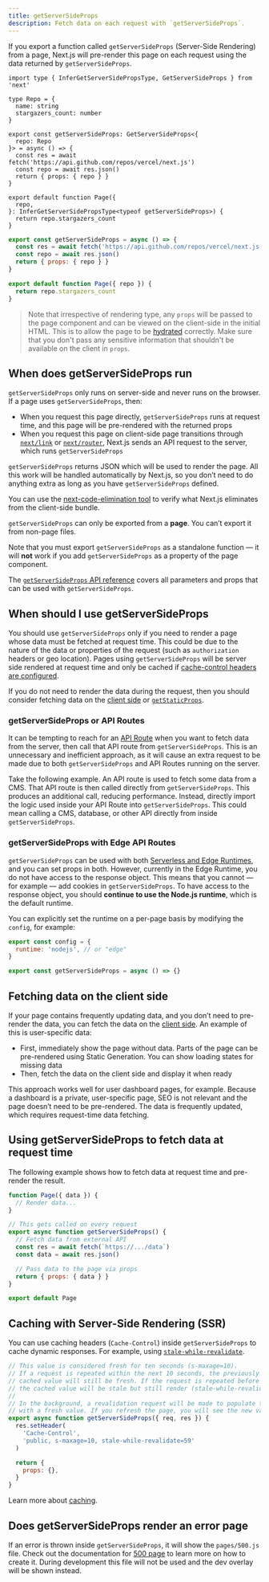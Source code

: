 ```yaml
---
title: getServerSideProps
description: Fetch data on each request with `getServerSideProps`.
---
```


If you export a function called `getServerSideProps` (Server-Side Rendering) from a page, Next.js will pre-render this page on each request using the data returned by `getServerSideProps`.

```tsx filename="pages/index.tsx" switcher
import type { InferGetServerSidePropsType, GetServerSideProps } from 'next'

type Repo = {
  name: string
  stargazers_count: number
}

export const getServerSideProps: GetServerSideProps<{
  repo: Repo
}> = async () => {
  const res = await fetch('https://api.github.com/repos/vercel/next.js')
  const repo = await res.json()
  return { props: { repo } }
}

export default function Page({
  repo,
}: InferGetServerSidePropsType<typeof getServerSideProps>) {
  return repo.stargazers_count
}
```

```jsx filename="pages/index.jsx" switcher
export const getServerSideProps = async () => {
  const res = await fetch('https://api.github.com/repos/vercel/next.js')
  const repo = await res.json()
  return { props: { repo } }
}

export default function Page({ repo }) {
  return repo.stargazers_count
}
```

> Note that irrespective of rendering type, any `props` will be passed to the page component and can be viewed on the client-side in the initial HTML. This is to allow the page to be [hydrated](https://react.dev/reference/react-dom/hydrate) correctly. Make sure that you don't pass any sensitive information that shouldn't be available on the client in `props`.

## When does getServerSideProps run

`getServerSideProps` only runs on server-side and never runs on the browser. If a page uses `getServerSideProps`, then:

- When you request this page directly, `getServerSideProps` runs at request time, and this page will be pre-rendered with the returned props
- When you request this page on client-side page transitions through [`next/link`](/docs/pages/api-reference/components/link) or [`next/router`](/docs/pages/api-reference/functions/use-router), Next.js sends an API request to the server, which runs `getServerSideProps`

`getServerSideProps` returns JSON which will be used to render the page. All this work will be handled automatically by Next.js, so you don’t need to do anything extra as long as you have `getServerSideProps` defined.

You can use the [next-code-elimination tool](https://next-code-elimination.vercel.app/) to verify what Next.js eliminates from the client-side bundle.

`getServerSideProps` can only be exported from a **page**. You can’t export it from non-page files.

Note that you must export `getServerSideProps` as a standalone function — it will **not** work if you add `getServerSideProps` as a property of the page component.

The [`getServerSideProps` API reference](/docs/pages/api-reference/functions/get-server-side-props) covers all parameters and props that can be used with `getServerSideProps`.

## When should I use getServerSideProps

You should use `getServerSideProps` only if you need to render a page whose data must be fetched at request time. This could be due to the nature of the data or properties of the request (such as `authorization` headers or geo location). Pages using `getServerSideProps` will be server side rendered at request time and only be cached if [cache-control headers are configured](/docs/pages/building-your-application/deploying/production-checklist#caching).

If you do not need to render the data during the request, then you should consider fetching data on the [client side](#fetching-data-on-the-client-side) or [`getStaticProps`](/docs/pages/building-your-application/data-fetching/get-static-props).

### getServerSideProps or API Routes

It can be tempting to reach for an [API Route](/docs/pages/building-your-application/routing/api-routes) when you want to fetch data from the server, then call that API route from `getServerSideProps`. This is an unnecessary and inefficient approach, as it will cause an extra request to be made due to both `getServerSideProps` and API Routes running on the server.

Take the following example. An API route is used to fetch some data from a CMS. That API route is then called directly from `getServerSideProps`. This produces an additional call, reducing performance. Instead, directly import the logic used inside your API Route into `getServerSideProps`. This could mean calling a CMS, database, or other API directly from inside `getServerSideProps`.

### getServerSideProps with Edge API Routes

`getServerSideProps` can be used with both [Serverless and Edge Runtimes](/docs/pages/building-your-application/rendering/edge-and-nodejs-runtimes), and you can set props in both. However, currently in the Edge Runtime, you do not have access to the response object. This means that you cannot — for example — add cookies in `getServerSideProps`. To have access to the response object, you should **continue to use the Node.js runtime**, which is the default runtime.

You can explicitly set the runtime on a per-page basis by modifying the `config`, for example:

```js filename="pages/index.tsx"
export const config = {
  runtime: 'nodejs', // or "edge"
}

export const getServerSideProps = async () => {}
```

## Fetching data on the client side

If your page contains frequently updating data, and you don’t need to pre-render the data, you can fetch the data on the [client side](/docs/pages/building-your-application/data-fetching/client-side). An example of this is user-specific data:

- First, immediately show the page without data. Parts of the page can be pre-rendered using Static Generation. You can show loading states for missing data
- Then, fetch the data on the client side and display it when ready

This approach works well for user dashboard pages, for example. Because a dashboard is a private, user-specific page, SEO is not relevant and the page doesn’t need to be pre-rendered. The data is frequently updated, which requires request-time data fetching.

## Using getServerSideProps to fetch data at request time

The following example shows how to fetch data at request time and pre-render the result.

```jsx
function Page({ data }) {
  // Render data...
}

// This gets called on every request
export async function getServerSideProps() {
  // Fetch data from external API
  const res = await fetch(`https://.../data`)
  const data = await res.json()

  // Pass data to the page via props
  return { props: { data } }
}

export default Page
```

## Caching with Server-Side Rendering (SSR)

You can use caching headers (`Cache-Control`) inside `getServerSideProps` to cache dynamic responses. For example, using [`stale-while-revalidate`](https://web.dev/stale-while-revalidate/).

```jsx
// This value is considered fresh for ten seconds (s-maxage=10).
// If a request is repeated within the next 10 seconds, the previously
// cached value will still be fresh. If the request is repeated before 59 seconds,
// the cached value will be stale but still render (stale-while-revalidate=59).
//
// In the background, a revalidation request will be made to populate the cache
// with a fresh value. If you refresh the page, you will see the new value.
export async function getServerSideProps({ req, res }) {
  res.setHeader(
    'Cache-Control',
    'public, s-maxage=10, stale-while-revalidate=59'
  )

  return {
    props: {},
  }
}
```

Learn more about [caching](/docs/pages/building-your-application/deploying/production-checklist).

## Does getServerSideProps render an error page

If an error is thrown inside `getServerSideProps`, it will show the `pages/500.js` file. Check out the documentation for [500 page](/docs/pages/building-your-application/routing/custom-error#500-page) to learn more on how to create it. During development this file will not be used and the dev overlay will be shown instead.
